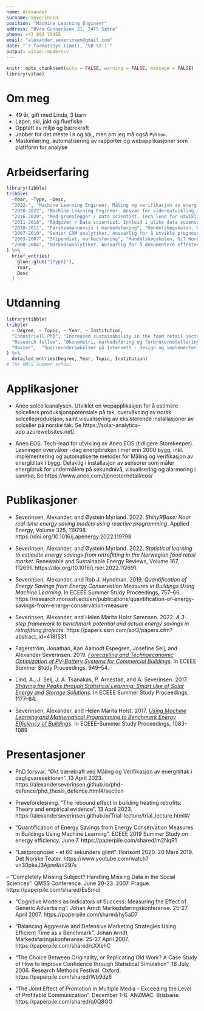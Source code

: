 ```yaml
---
name: Alexander
surname: Severinsen
position: "Machine Learning Engineer"
address: "Øvre Gunnaråsen 21, 3475 Sætre"
phone: +47 993 77455
email: "alexander.severinsen@gmail.com"
date: "`r format(Sys.time(), '%B %Y')`"
output: vitae::moderncv
---
```


```r
knitr::opts_chunk$set(echo = FALSE, warning = FALSE, message = FALSE)
library(vitae)
```

# Om meg

 * 49 år, gift med Linda, 3 barn 
 * Løper, ski, jakt og fluefiske
 * Opptatt av miljø og bærekraft
 * Jobber for det meste i `R` og `SQL`, men om jeg må også `Python`. 
 * Maskinlæring, automatisering av rapporter og webapplikasjoner som plattform for analyse


# Arbeidserfaring

```r
library(tibble)
tribble(
  ~Year, ~Type, ~Desc,
  "2022-", "Machine Learning Engineer. Måling og verifikasjon av energitiltak. Modellutvikling", "Aneo AS",
  "2020-2022", "Machine Learning Engineer. Ansvar for videreutvikling av energiovervåkningsystemer (EOS), inkl. sanntidsovervåking", "Trønderenergi Kraft AS",
  "2016-2020", "Med-grunnlegger / Data scientist. Tech lead for utvikling av EOS med prognosebasert overvåkning av energibruk. Løsningen er i bruk for mer enn 2000 næringsbygg", "Storekeeper AS. Selskapet ble solgt til TrønderEnergi Kraft i 2020", 
  "2011-2016", "Rådgiver / Data scientist. Innleid i ulike data science prosjekter i Elkjøp, Telenor Mobil, Canal Digital, Inge Steensland", "Severinsen AS",
  "2010-2011", "Førsteamanuensis i markedsføring", "Handelshøgskolen, UiT Norges arktiske universitet",
  "2007-2010", "Senior CRM analytiker. Ansvarlig for å utvikle prognosemodeller vha. maskinlæring", "Telenor SA",
  "2003-2007", "Stipendiat, markedsføring", "Handelshøgskolen, UiT Norges arktiske universitet",
  "2000-2004", "Markedsanalytiker. Ansvarlig for å dokumentere effekten av generisk markedsføring i Spania og Japan", "Compario AS"
) %>% 
  brief_entries(
    glue::glue("{Type}"),
    Year, 
    Desc
  )
```

# Utdanning

```r
library(tibble)
tribble(
  ~ Degree, ~ Topic, ~ Year, ~ Institution,
  "Industriell PhD", "Increased sustainability in the food retail sector through Measurement and Verification of energy conservation measures", "2018-2023", "Norges miljø- og biovitenskapelige universitet, Ås", 
  "Research fellow", "Økonometri, markedsføring og forbrukermodellering", "2003", "Massey University, Palmerston North, New Zealand",
  "Master",  "Spørreundersøkelser på Internett - design og implementering av surveys",  "1994-2000", "Norge fiskerihøgskole, Tromsø", 
) %>% 
  detailed_entries(Degree, Year, Topic, Institution)
# The QMSS Summer school
```

# Applikasjoner

- Aneo solcelleanalysen. Utviklet en wepapplikasjon for å estimere solcellers produksjonspotensiale på tak, overvåkning av norsk solcelleproduksjon, samt visualisering av eksisterende installasjoner av solceller på norske tak. Se https://solar-analytics-app.azurewebsites.net/.

- Aneo EOS. Tech-lead for utvikling av Aneo EOS (tidligere Storekeeper). Løsningen overvåker i dag energibruken i mer enn 2000 bygg, inkl. implementering og automatiserte metoder for Måling og verifikasjon av energitiltak i bygg. Delaktig i installasjon av sensorer som måler energibruk for undermålere på sekundnivå, visualisering og alarmering i sanntid. Se https://www.aneo.com/tjenester/retail/eos/


# Publikasjoner

-    Severinsen, Alexander, and Øystein Myrland. 2022. *ShinyRBase: Near real-time energy saving models using reactive programming*. Applied Energy, Volume 325, 119798. https://doi.org/10.1016/j.apenergy.2022.119798

-    Severinsen, Alexander, and Øystein Myrland. 2022. *Statistical learning to estimate energy savings from retrofitting in the Norwegian food retail market*. Renewable and Sustainable Energy Reviews, Volume 167, 112691. https://doi.org/10.1016/j.rser.2022.112691. 

-    Severinsen, Alexander, and Rob J. Hyndman. 2019. *Quantification of Energy Savings from Energy Conservation Measures in Buildings Using Machine Learning*. In ECEEE Summer Study Proceedings, 757--66. https://research.monash.edu/en/publications/quantification-of-energy-savings-from-energy-conservation-measure

-    Severinsen, Alexander, and Helen Marita Holst Sørensen. 2022. *A 3-step framework to benchmark potential and actual energy savings in retrofitting projects*. https://papers.ssrn.com/sol3/papers.cfm?abstract_id=4181531

-    Fagerström, Jonathan, Kari Aamodt Espegren, Josefine Selj, and Alexander Severinsen. 2019. [*Forecasting and Technoeconomic Optimization of PV-Battery Systems for Commercial Buildings*](https://www.eceee.org/library/conference_proceedings/eceee_Summer_Studies/2019/5-smart-and-sustainable-communities/forecasting-and-technoeconomic-optimization-of-pv-battery-systems-for-commercial-buildings/). In ECEEE Summer Study Proceedings, 949--54. 

- Lind, A., J. Selj, J. A. Tsanakas, P. Arnestad, and A. Severinsen. 2017. [*Shaving the Peaks through Statistical Learning: Smart Use of Solar Energy and Storage Solutions*](https://www.eceee.org/library/conference_proceedings/eceee_Summer_Studies/2017/5-buildings-and-construction-technologies-and-systems/shaving-the-peaks-through-statistical-learning-smart-use-of-solar-energy-and-storage-solutions/). In ECEEE Summer Study Proceedings, 1177–84.

- Severinsen, Alexander, and Helen Marita Holst. 2017. [*Using Machine Learning and Mathematical Programming to Benchmark Energy Efficiency of Buildings*](https://www.eceee.org/library/conference_proceedings/eceee_Summer_Studies/2017/5-buildings-and-construction-technologies-and-systems/using-machine-learning-and-mathematical-programming-to-benchmark-energy-efficiency-of-buildings/). In ECEEE-Summer Study Proceedings, 1083-1089


# Presentasjoner

- PhD forsvar. "Økt bærekraft ved Måling og Verifikasjon av energitiltak i dagligvaresektoren". 13 April 2023. https://alexanderseverinsen.github.io/phd-defence/phd_thesis_defence.html#/section

- Prøveforelesning. "The rebound effect in building heating retrofits: Theory and empirical evidence". 13 April 2023. https://alexanderseverinsen.github.io/Trial-lecture/trial_lecture.html#/

- "Quantification of Energy Savings from Energy Conservation Measures in Buildings Using Machine Learning". ECEEE 2019 Summer Study on energy efficiency. June 7. https://paperpile.com/shared/m2NqR1

- "Lastprognoser - et 60 sekunders glimt". Horisont 2020. 20 Mars 2019. Det Norske Teater. https://www.youtube.com/watch?v=30pkeJ3Ajow&t=297s

– "Completely Missing Subject? Handling Missing Data in the Social Sciences". QMSS Conference. June 20-23. 2007. Prague. https://paperpile.com/shared/EsSmdi

- "Cognitive Models as Indicators of Success: Measuring the Effect of Generic Advertising". Johan Arndt Markedsføringskonferanse. 25-27 April 2007. https://paperpile.com/shared/hy5aD7

- "Balancing Aggresive and Defensive Marketing Strategies Using Efficient Time as a Benchmark". Johan Arndt Markedsføringskonferanse. 25-27 April 2007. https://paperpile.com/shared/cXXehC

- "The Choice Between Originality, or Replicating Old Work? A Case Study of How to Improve Confidence through Statistical Simulation". 18 July 2006. Research Methods Festival. Oxford. https://paperpile.com/shared/Wb9dz6

- "The Joint Effect of Promotion in Multiple Media - Exceeding the Level of Profitable Communication". December 1-6. ANZMAC. Brisbane. https://paperpile.com/shared/q0Q8GG






 
